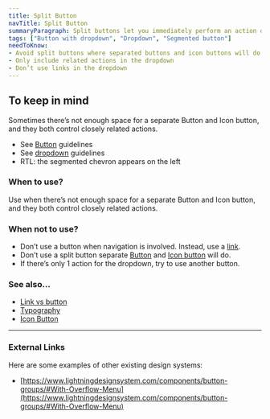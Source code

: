 ```yaml
---
title: Split Button
navTitle: Split Button
summaryParagraph: Split buttons let you immediately perform an action or choose additional options from a dropdown.
tags: ["Button with dropdown", "Dropdown", "Segmented button"]
needToKnow:
- Avoid split buttons where separated buttons and icon buttons will do
- Only include related actions in the dropdown
- Don’t use links in the dropdown
---
```


## To keep in mind

Sometimes there’s not enough space for a separate Button and Icon button, and they both control closely related actions. 

*   See [Button](https://drive.google.com/a/cultureamp.com/open?id=1xByfF-jYRiQr0rUCPb3PRbajWKzx4vJ4NDE0K7IfMso) guidelines
*   See [dropdown](https://drive.google.com/a/cultureamp.com/open?id=1dFV8rT46N-pZ7rbk0phbxHj6I_SPbdLG1TaM8UZxNpM) guidelines
*   RTL: the segmented chevron appears on the left

### When to use?

Use when there’s not enough space for a separate Button and Icon button, and they both control closely related actions. 

### When not to use?

*   Don’t use a button when navigation is involved. Instead, use a [link](https://docs.google.com/document/d/1lp2rta1rkbp9W31EaqnnnsVeUEtuRLhKp3xwPpRsV6U/edit#heading=h.2ocvpvil9swi).
*   Don’t use a split button separate [Button](https://drive.google.com/a/cultureamp.com/open?id=1xByfF-jYRiQr0rUCPb3PRbajWKzx4vJ4NDE0K7IfMso) and [Icon button](https://drive.google.com/a/cultureamp.com/open?id=1JLk1jfIZTJwqiEF4sLkQiY8hMs6A--2gCRncSmTTBrY) will do.
*   If there’s only 1 action for the dropdown, try to use another button.

### See also…

*   [Link vs button](https://docs.google.com/document/d/1lp2rta1rkbp9W31EaqnnnsVeUEtuRLhKp3xwPpRsV6U/edit#)
*   [Typography](http://www.cultureamp.design/styles/typography)
*   [Icon Button](https://docs.google.com/document/d/1JLk1jfIZTJwqiEF4sLkQiY8hMs6A--2gCRncSmTTBrY/edit#heading=h.2ocvpvil9swi)

---

### External Links

Here are some examples of other existing design systems:

- [https://www.lightningdesignsystem.com/components/button-groups/#With-Overflow-Menu](https://www.lightningdesignsystem.com/components/button-groups/#With-Overflow-Menu)
